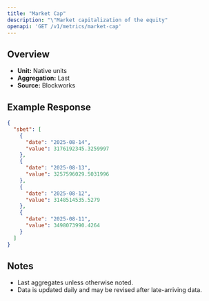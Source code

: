 ```yaml
---
title: "Market Cap"
description: "\"Market capitalization of the equity"
openapi: 'GET /v1/metrics/market-cap'
---
```


## Overview

- **Unit:** Native units
- **Aggregation:** Last
- **Source:** Blockworks

## Example Response

```json
{
  "sbet": [
    {
      "date": "2025-08-14",
      "value": 3176192345.3259997
    },
    {
      "date": "2025-08-13",
      "value": 3257596029.5031996
    },
    {
      "date": "2025-08-12",
      "value": 3148514535.5279
    },
    {
      "date": "2025-08-11",
      "value": 3498073990.4264
    }
  ]
}
```

## Notes
- Last aggregates unless otherwise noted.
- Data is updated daily and may be revised after late-arriving data.
